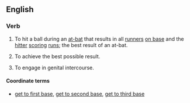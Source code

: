==English==

===Verb===
{{head|en|verb|head=[[hit]] a [[home]] [[run]]}}
# {{context|baseball|lang=en}} To hit a ball during an [[at-bat]] that results in all [[runners]] [[on base]] and the [[hitter]] [[scoring]] [[runs]]; the best result of an at-bat.
# {{context|figuratively|lang=en}} To achieve the best possible result.
# To engage in genital intercourse.

====Coordinate terms====
* {{sense|to engage in genital intercourse}} [[get to first base]], [[get to second base]], [[get to third base]]